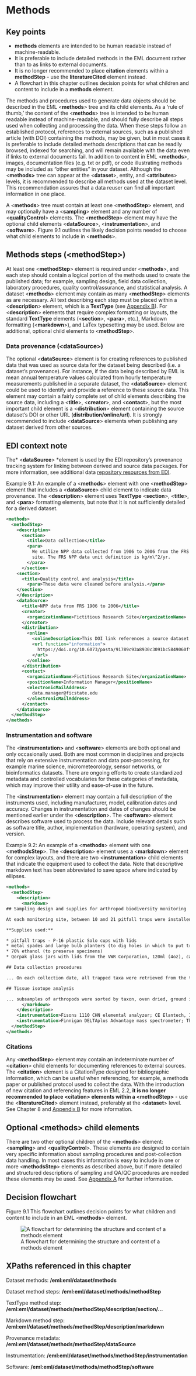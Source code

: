 # Methods {#sec-chapter-9}

::: {.callout-note appearance="simple" collapse="true"}
## Key points
* **methods** elements are intended to be human readable instead of machine-readable.
* It is preferable to include detailed methods in the EML document rather than to as links to external documents.
* It is no longer recommended to place **citation** elements within a **methodStep** - use the **literatureCited** element instead.
* A flowchart in this chapter outlines decision points for what children and content to include in a **methods** element.
:::

The methods and procedures used to generate data objects should be described in the EML &lt;**methods**> tree and its child elements. As a ‘rule of thumb,’ the content of the &lt;**methods**> tree is intended to be human readable instead of machine-readable, and should fully describe all steps used when collecting and processing the data. When these steps follow an established protocol, references to external sources, such as a published article (with DOI) containing the methods, may be given, but in most cases it is preferable to include detailed methods descriptions that can be readily browsed, indexed for searching, and will remain available with the data even if links to external documents fail. In addition to content in EML &lt;**methods**>, images, documentation files (e.g. txt or pdf), or code illustrating methods may be included as “other entities” in your dataset. Although the &lt;**methods>** tree can appear at the &lt;**dataset**>, entity, and &lt;**attributes**> levels, it is recommended to describe all methods used at the dataset level. This recommendation assures that a data reuser can find all important information in one place.

A &lt;**methods**> tree must contain at least one &lt;**methodStep**> element, and may optionally have a &lt;**sampling**> element and any number of &lt;**qualityControl**> elements. The &lt;**methodStep**> element may have the optional child elements &lt;**dataSource**>, &lt;**instrumentation**>, and &lt;**software**>. Figure 9.1 outlines the likely decision points needed to choose what child elements to include in &lt;**methods**>.


## Methods steps (&lt;methodStep>)

At least one &lt;**methodStep**> element is required under &lt;**methods**>, and each step should contain a logical portion of the methods used to create the published data; for example, sampling design, field data collection, laboratory procedures, quality control/assurance, and statistical analysis. A dataset &lt;**methods**> element may contain as many &lt;**methodStep**> elements as are necessary. All text describing each step must be placed within a &lt;**description**> element, which is a **TextType** (see [Appendix B](appendix-b-xml-schemas-and-eml.qmd)). For &lt;**description**> elements that require complex formatting or layouts, the standard **TextType** elements (&lt;**section**>, &lt;**para**>, etc.), Markdown formatting (&lt;**markdown**>), and LaTex typesetting may be used. Below are additional, optional child elements to &lt;**methodStep**>.


### Data provenance (&lt;dataSource>)

The optional &lt;**dataSource**> element is for creating references to published data that was used as source data for the dataset being described (i.e. a dataset’s provenance). For instance, if the data being described by EML is mean annual temperature values calculated from hourly temperature measurements published in a separate dataset, the &lt;**dataSource**> element could be used to identify and provide a reference to these source data. This element may contain a fairly complete set of child elements describing the source data, including a &lt;**title**>, &lt;**creator**>, and &lt;**contact**>, but the most important child element is a &lt;**distribution**> element containing the source dataset’s DOI or other URL (**distribution/online/url**). It is strongly recommended to include &lt;**dataSource**> elements when publishing any dataset derived from other sources.

::: {.callout-tip}
## EDI context note
The* &lt;**dataSource**> *element is used by the EDI repository’s provenance tracking system for linking between derived and source data packages. For more information, see additional data [repository resources from EDI](https://edirepository.org/resources/provenance-metadata).
:::

Example 9.1: An example of a &lt;**methods**> element with one &lt;**methodStep**> element that includes a &lt;**dataSource**> child element to indicate data provenance. The &lt;**description**> element uses **TextType** &lt;**section**>, &lt;**title**>, and &lt;**para**> formatting elements, but note that it is not sufficiently detailed for a derived dataset.


```xml
<methods>
  <methodStep>
    <description>
      <section>
        <title>Data collection</title>
        <para>
          We utilize NPP data collected from 1906 to 2006 from the FRS
          site. The FRS NPP data unit definition is kg/m\^2/yr.
        </para>
      </section>
	<section>
	  <title>Quality control and analysis</title>
        <para>These data were cleaned before analysis.</para>
    </section>
    </description>
    <dataSource>
      <title>NPP data from FRS 1906 to 2006</title>
      <creator>
        <organizationName>Fictitious Research Site</organizationName>
      </creator>
      <distribution>
        <online>
          <onlineDescription>This DOI link references a source dataset that was used to create this derivative dataset.</onlineDescription>
          <url function="information">
            https://doi.org/10.6073/pasta/91789c93a8930c3091bc5849060ff672
          </url>
        </online>
      </distribution>
      <contact>
        <organizationName>Fictitious Research Site</organizationName>
        <positionName>Information Manager</positionName>
        <electronicMailAddress>
          data.manager@ficstate.edu
        </electronicMailAddress>
      </contact>
    </dataSource>
  </methodStep>
</methods>
```



### Instrumentation and software

The &lt;**instrumentation>** and &lt;**software**> elements are both optional and only occasionally used. Both are most common in disciplines and projects that rely on extensive instrumentation and data post-processing, for example marine science, micrometeorology, sensor networks, or bioinformatics datasets. There are ongoing efforts to create standardized metadata and controlled vocabularies for these categories of metadata, which may improve their utility and ease-of-use in the future.

The &lt;**instrumentation**> element may contain a full description of the instruments used, including manufacturer, model, calibration dates and accuracy. Changes in instrumentation and dates of changes should be mentioned earlier under the &lt;**description**>. The &lt;**software**> element describes software used to process the data. Include relevant details such as software title, author, implementation (hardware, operating system), and version. 

Example 9.2: An example of a &lt;**methods**> element with one &lt;**methodsStep**>. The &lt;**description**> element uses a &lt;**markdown**> element for complex layouts, and there are two &lt;**instrumentation**> child elements that indicate the equipment used to collect the data. Note that descriptive markdown text has been abbreviated to save space where indicated by ellipses.


```xml
<methods>
  <methodStep>
    <description>
      <markdown>
## Sampling design and supplies for arthropod biodiversity monitoring

At each monitoring site, between 10 and 21 pitfall traps were installed in randomized locations...

**Supplies used:**

* pitfall traps - P-16 plastic Solo cups with lids
* metal spades and large bulb planters (to dig holes in which to put traps)
* 70% ethanol (to preserve specimens)
* Qorpak glass jars with lids from the VWR Corporation, 120ml (4oz), cap size 58-400 (comes included), Qorpak no. 7743C, VWR catalog no. 16195-703.

## Data collection procedures

... On each collection date, all trapped taxa were retrieved from the traps and returned to the lab. In the lab arthropods were counted, measured (body length in mm), and taxa were identified to Family. Specimens were preserved...

## Tissue isotope analysis

... subsamples of arthropods were sorted by taxon, oven dried, ground in liquid nitrogen, and then analyzed in a combustion CHN elemental analyser coupled to an isotope ratio mass spectrometer (IRMS)...
      </markdown>
    </description>
    <instrumentation>Fisons 1110 CHN elemental analyzer; CE Elantech, Inc., Lakewood, NJ, USA</instrumentation>
    <instrumentation>Finnigan DELTAplus Advantage mass spectrometer; Thermo Scientific Inc., West Palm Beach , FL, USA</instrumentation>
  </methodStep>
</methods>
```



### Citations

Any &lt;**methodStep**> element may contain an indeterminate number of &lt;**citation**> child elements for documenting references to external sources. The &lt;**citation**> element is a CitationType designed for bibliographic information, which can be useful when referencing, for example, a methods paper or published protocol used to collect the data. With the introduction of new citation and referencing features in EML 2.2, **it is no longer recommended to place &lt;citation> elements within a &lt;methodStep>** -  use the &lt;**literatureCited**> element instead, preferably at the &lt;**dataset**> level. See Chapter 8 and [Appendix B](appendix-b-xml-schemas-and-eml.qmd) for more information.


## Optional &lt;methods> child elements

There are two other optional children of the &lt;**methods**> element: &lt;**sampling**> and &lt;**qualityControl**>. These elements are designed to contain very specific information about sampling procedures and post-collection data handling. In most cases this information is easy to include in one or more &lt;**methodsStep**> elements as described above, but if more detailed and structured descriptions of sampling and QA/QC procedures are needed these elements may be used. See [Appendix A](appendix-a-specialized-elements.qmd) for further information.


## Decision flowchart

Figure 9.1 This flowchart outlines decision points for what children and content to include in an EML &lt;**methods**> element.


![A flowchart for determining the structure and content of a methods element](img/9_Methods_flowchart.png "A flowchart to determine structure and content of an EML methods document")


## XPaths referenced in this chapter

Dataset methods: **/eml:eml/dataset/methods**

Dataset method steps: **/eml:eml/dataset/methods/methodStep**

TextType method step: **/eml:eml/dataset/methods/methodStep/description/section/…**

Markdown method step: **/eml:eml/dataset/methods/methodStep/description/markdown**

Provenance metadata: **/eml:eml/dataset/methods/methodStep/dataSource**

Instrumentation: **/eml:eml/dataset/methods/methodStep/instrumentation**

Software: **/eml:eml/dataset/methods/methodStep/software**
